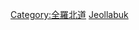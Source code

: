 {{Commonscat|Universities and colleges in Jeollabuk-do}}

[[Category:全羅北道|Category:全羅北道]]
[[Category:韓國各市道大學|Jeollabuk]]